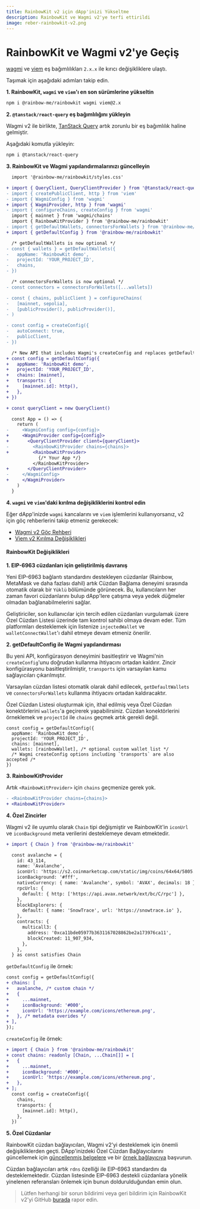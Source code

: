 ```yaml
---
title: RainbowKit v2 için dApp'inizi Yükseltme
description: RainbowKit ve Wagmi v2'ye terfi ettirildi
image: reber-rainbowkit-v2.png
---
```


# RainbowKit ve Wagmi v2'ye Geçiş

[wagmi](https://wagmi.sh) ve [viem](https://viem.sh) eş bağımlılıkları `2.x.x` ile kırıcı değişikliklere ulaştı.

Taşımak için aşağıdaki adımları takip edin.

**1. RainbowKit, `wagmi` ve `viem`'ı en son sürümlerine yükseltin**

```bash
npm i @rainbow-me/rainbowkit wagmi viem@2.x
```

**2. `@tanstack/react-query` eş bağımlılığını yükleyin**

Wagmi v2 ile birlikte, [TanStack Query](https://tanstack.com/query/v5/docs/react/overview) artık zorunlu bir eş bağımlılık haline gelmiştir.

Aşağıdaki komutla yükleyin:

```bash
npm i @tanstack/react-query
```

**3. RainbowKit ve Wagmi yapılandırmalarınızı güncelleyin**

```diff
  import '@rainbow-me/rainbowkit/styles.css'

+ import { QueryClient, QueryClientProvider } from '@tanstack/react-query'
- import { createPublicClient, http } from 'viem'
- import { WagmiConfig } from 'wagmi'
+ import { WagmiProvider, http } from 'wagmi'
- import { configureChains, createConfig } from 'wagmi'
  import { mainnet } from 'wagmi/chains'
  import { RainbowKitProvider } from '@rainbow-me/rainbowkit'
- import { getDefaultWallets, connectorsForWallets } from '@rainbow-me/rainbowkit'
+ import { getDefaultConfig } from '@rainbow-me/rainbowkit'

  /* getDefaultWallets is now optional */
- const { wallets } = getDefaultWallets({
-   appName: 'RainbowKit demo',
-   projectId: 'YOUR_PROJECT_ID',
-   chains,
- })

  /* connectorsForWallets is now optional */
- const connectors = connectorsForWallets([...wallets])

- const { chains, publicClient } = configureChains( 
-   [mainnet, sepolia], 
-   [publicProvider(), publicProvider()],
- )

- const config = createConfig({
-   autoConnect: true,
-   publicClient,
- })

  /* New API that includes Wagmi's createConfig and replaces getDefaultWallets and connectorsForWallets */
+ const config = getDefaultConfig({
+   appName: 'RainbowKit demo',
+   projectId: 'YOUR_PROJECT_ID',
+   chains: [mainnet],
+   transports: {
+     [mainnet.id]: http(),
+   },
+ })

+ const queryClient = new QueryClient()

  const App = () => {
    return (
-     <WagmiConfig config={config}>
+     <WagmiProvider config={config}>
+       <QueryClientProvider client={queryClient}>
-         <RainbowKitProvider chains={chains}>
+         <RainbowKitProvider>
            {/* Your App */}
          </RainbowKitProvider>
+       </QueryClientProvider>
-     </WagmiConfig>
+     </WagmiProvider>
    )
  }
```

**4. `wagmi` ve `viem`'daki kırılma değişikliklerini kontrol edin**

Eğer dApp'inizde `wagmi` kancalarını ve `viem` işlemlerini kullanıyorsanız, v2 için göç rehberlerini takip etmeniz gerekecek:

-   [Wagmi v2 Göç Rehberi](https://wagmi.sh/react/guides/migrate-from-v1-to-v2)
-   [Viem v2 Kırılma Değişiklikleri](https://viem.sh/docs/migration-guide.html#_2-x-x-breaking-changes)

#### RainbowKit Değişiklikleri

**1. EIP-6963 cüzdanları için geliştirilmiş davranış**

Yeni EIP-6963 bağlantı standardını destekleyen cüzdanlar (Rainbow, MetaMask ve daha fazlası dahil) artık Cüzdan Bağlama deneyimi sırasında otomatik olarak bir `Yüklü` bölümünde görünecek. Bu, kullanıcıların her zaman favori cüzdanlarını bulup dApp'lere çatışma veya yedek düğmeler olmadan bağlanabilmelerini sağlar.

Geliştiriciler, son kullanıcılar için tercih edilen cüzdanları vurgulamak üzere Özel Cüzdan Listesi üzerinde tam kontrol sahibi olmaya devam eder. Tüm platformları desteklemek için listenize `injectedWallet` ve `walletConnectWallet`'ı dahil etmeye devam etmeniz önerilir.

**2. getDefaultConfig ile Wagmi yapılandırması**

Bu yeni API, konfigürasyon deneyimini basitleştirir ve Wagmi'nin `createConfig`'unu doğrudan kullanma ihtiyacını ortadan kaldırır. Zincir konfigürasyonu basitleştirilmiştir, `transports` için varsayılan kamu sağlayıcıları çıkarılmıştır.

Varsayılan cüzdan listesi otomatik olarak dahil edilecek, `getDefaultWallets` ve `connectorsForWallets` kullanma ihtiyacını ortadan kaldıracaktır.

Özel Cüzdan Listesi oluşturmak için, ithal edilmiş veya Özel Cüzdan konektörlerini `wallets`'a geçirerek yapabilirsiniz. Cüzdan konektörlerini örneklemek ve `projectId` ile `chains` geçmek artık gerekli değil.

```
const config = getDefaultConfig({
  appName: 'RainbowKit demo',
  projectId: 'YOUR_PROJECT_ID',
  chains: [mainnet],
  wallets: [rainbowWallet], /* optional custom wallet list */
  /* Wagmi createConfig options including `transports` are also accepted /*
})
```

**3. RainbowKitProvider**

Artık `<RainbowKitProvider>` için `chains` geçmenize gerek yok.

```diff
- <RainbowKitProvider chains={chains}>
+ <RainbowKitProvider>
```

**4. Özel Zincirler**

Wagmi v2 ile uyumlu olarak `Chain` tipi değişmiştir ve RainbowKit'in `iconUrl` ve `iconBackground` meta verilerini desteklemeye devam etmektedir.

```diff
+ import { Chain } from '@rainbow-me/rainbowkit'

  const avalanche = {
    id: 43_114,
    name: 'Avalanche',
    iconUrl: 'https://s2.coinmarketcap.com/static/img/coins/64x64/5805.png',
    iconBackground: '#fff',
    nativeCurrency: { name: 'Avalanche', symbol: 'AVAX', decimals: 18 },
    rpcUrls: {
      default: { http: ['https://api.avax.network/ext/bc/C/rpc'] },
    },
    blockExplorers: {
      default: { name: 'SnowTrace', url: 'https://snowtrace.io' },
    },
    contracts: {
      multicall3: {
        address: '0xca11bde05977b3631167028862be2a173976ca11',
        blockCreated: 11_907_934,
      },
    },
  } as const satisfies Chain
```

`getDefaultConfig` ile örnek:

```diff
const config = getDefaultConfig({
+ chains: [
+   avalanche, /* custom chain */
+   {
+     ...mainnet,
+     iconBackground: '#000',
+     iconUrl: 'https://example.com/icons/ethereum.png',
+   }, /* metadata overides */
+ ],
});
```

`createConfig` ile örnek:

```diff
+ import { Chain } from '@rainbow-me/rainbowkit'
+ const chains: readonly [Chain, ...Chain[]] = [
+   {
+     ...mainnet,
+     iconBackground: '#000',
+     iconUrl: 'https://example.com/icons/ethereum.png',
+   },
+ ];
  const config = createConfig({
    chains,
    transports: {
      [mainnet.id]: http(),
    },
  })
```

**5. Özel Cüzdanlar**

RainbowKit cüzdan bağlayıcıları, Wagmi v2'yi desteklemek için önemli değişikliklerden geçti. DApp'inizdeki Özel Cüzdan Bağlayıcılarını güncellemek için [güncellenmiş belgelere](https://www.rainbowkit.com/docs/custom-wallets) ve bir [örnek bağlayıcıya](packages/rainbowkit/src/wallets/walletConnectors/rainbowWallet/rainbowWallet.ts) başvurun.

Cüzdan bağlayıcıları artık `rdns` özelliği ile EIP-6963 standardını da desteklemektedir. Cüzdan listesinde EIP-6963 destekli cüzdanlara yönelik yinelenen referansları önlemek için bunun doldurulduğundan emin olun.

> Lütfen herhangi bir sorun bildirimi veya geri bildirim için RainbowKit v2'yi GitHub [burada](https://github.com/rainbow-me/rainbowkit/issues/new/choose) rapor edin.
